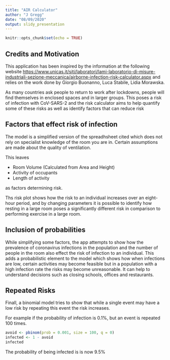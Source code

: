 ```yaml
---
title: "AIR Calculator"
author: "J Gregg"
date: "08/09/2020"
output: slidy_presentation
---
```


```r
knitr::opts_chunk$set(echo = TRUE)
```

## Credits and Motivation

This application has been inspired by the information at the following website <https://www.unicas.it/siti/laboratori/lami-laboratorio-di-misure-industriali-sezione-meccanica/airborne-infection-risk-calculator.aspx> and relies on the work done by Giorgio Buonanno, Luca Stabile, Lidia Morawska.

As many countries ask people to return to work after lockdowns, people will find themselves in enclosed spaces and in larger groups. This poses a risk of infection with CoV-SARS-2 and the risk calculator aims to help quantify some of these risks as well as identify factors that can reduce risk

## Factors that effect risk of infection

The model is a simplified version of the spreadhsheet cited which does not rely on specialist knowledge of the room you are in. Certain assumptions are made about the quality of ventilation.

This leaves

- Room Volume (Calculated from Area and Height)
- Activity of occupants
- Length of activity

as factors determining risk. 

Ths risk plot shows how the risk to an individual increases over an eight-hour period, and by changing parameters it is possible to identify how resting in a large room poses a significantly different risk in comparison to performing exercise in a large room.

## Inclusion of probabilities

While simplifying some factors, the app attempts to show how the prevalence of coronavirus infections in the population and the number of people in the room also effect the risk of infection to an individual. This adds a probabilistic element to the model which shows how when infections are low, certain activities may become feasible but in a population with a high infection rate the risks may become unreasonable. It can help to understand decisions such as closing schools, offices and restaurants.

## Repeated Risks

Finall, a binomial model tries to show that while a single event may have a low risk by repeating this event the risk increases.

For example if the probability of infection is 0.1%, but an event is repeated 100 times.

```r
avoid <- pbinom(prob = 0.001, size = 100, q = 0)
infected <- 1 - avoid
infected
```

The probability of being infected is is now 9.5%
